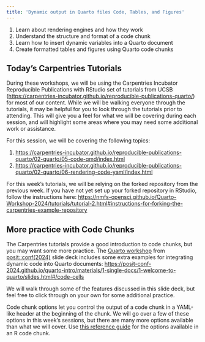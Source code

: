 ```yaml
---
title: 'Dynamic output in Quarto files Code, Tables, and Figures'
---
```


::: {.callout-note title="Learning Objectives"}
1.  Learn about rendering engines and how they work
2.  Understand the structure and format of a code chunk
3.  Learn how to insert dynamic variables into a Quarto document
4.  Create formatted tables and figures using Quarto code chunks
:::

## Today's Carpentries Tutorials

During these workshops, we will be using the Carpentries Incubator Reproducible Publications with RStudio set of tutorials from UCSB (<https://carpentries-incubator.github.io/reproducible-publications-quarto/>) for most of our content. While we will be walking everyone through the tutorials, it may be helpful for you to look through the tutorials prior to attending. This will give you a feel for what we will be covering during each session, and will highlight some areas where you may need some additional work or assistance.

For this session, we will be covering the following topics:

1.  <https://carpentries-incubator.github.io/reproducible-publications-quarto/02-quarto/05-code-qmd/index.html>
2.  <https://carpentries-incubator.github.io/reproducible-publications-quarto/02-quarto/06-rendering-code-yaml/index.html>

For this week's tutorials, we will be relying on the forked repository from the previous week. If you have not yet set up your forked repository in RStudio, follow the instructions here: <https://nmfs-opensci.github.io/Quarto-Workshop-2024/tutorials/tutorial-2.html#instructions-for-forking-the-carpentries-example-repository>

## More practice with Code Chunks

The Carpentries tutorials provide a good introduction to code chunks, but you may want some more practice. The [Quarto workshop](https://posit-conf-2024.github.io/quarto-intro/) from [posit::conf(2024)](https://posit.co/conference/) slide deck includes some extra examples for integrating dynamic code into Quarto documents: <https://posit-conf-2024.github.io/quarto-intro/materials/1-single-docs/1-welcome-to-quarto/slides.html#/code-cells>

We will walk through some of the features discussed in this slide deck, but feel free to click through on your own for some additional practice.

Code chunk options let you control the output of a code chunk in a YAML-like header at the beginning of the chunk. We will go over a few of these options in this week's sessions, but there are many more options available than what we will cover. Use [this reference guide](https://quarto.org/docs/reference/cells/cells-knitr.html) for the options available in an R code chunk.